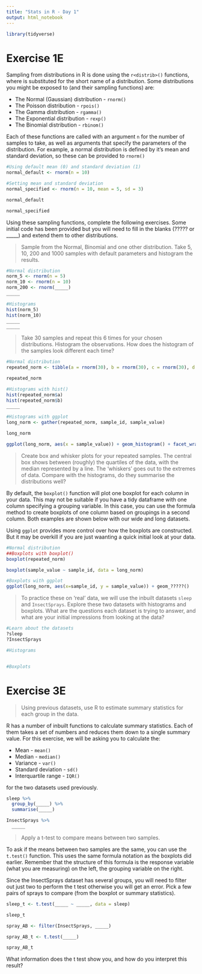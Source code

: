 ```yaml
---
title: "Stats in R - Day 1"
output: html_notebook
---
```


```r
library(tidyverse)
```


# Exercise 1E

Sampling from distributions in R is done using the `r<distrib>()` functions, where <distrib> is substituted for the short name of a distribution. Some distributions you might be exposed to (and their sampling functions) are:

* The Normal (Gaussian) distribution - `rnorm()`
* The Poisson distribution - `rpois()`
* The Gamma distribution - `rgamma()`
* The Exponential distribution - `rexp()`
* The Binomial distribution - `rbinom()`

Each of these functions are called with an argument `n` for the number of samples to take, as well as arguments that specify the parameters of the distribution. For example, a normal distribution is defined by it's mean and standard deviation, so these can be provided to `rnorm()`

```r
#Using default mean (0) and standard deviation (1)
normal_default <- rnorm(n = 10)

#Setting mean and standard deviation
normal_specified <- rnorm(n = 10, mean = 5, sd = 3)

normal_default

normal_specified
```

Using these sampling functions, complete the following exercises. Some initial code has been provided but you will need to fill in the blanks (????? or _____) and extend them to other distributions.

>Sample from the Normal, Binomial and one other distribution.  Take 5, 10, 200 and 1000 samples with default parameters and histogram the results.   

```r
#Normal distribution
norm_5 <- rnorm(n = 5)
norm_10 <- rnorm(n = 10)
norm_200 <- rnorm(_____)
_____

#Histograms
hist(norm_5)
hist(norm_10)
_____
_____
```

> Take 30 samples and repeat this 6 times for your chosen distributions. Histogram the observations. How does the histogram of the samples look different each time?

```r
#Normal distribution
repeated_norm <- tibble(a = rnorm(30), b = rnorm(30), c = rnorm(30), d = rnorm(30), e = rnorm(30), f = rnorm(30))

repeated_norm

#Histograms with hist()
hist(repeated_norm$a)
hist(repeated_norm$b)
_____

#Histograms with ggplot
long_norm <- gather(repeated_norm, sample_id, sample_value)

long_norm

ggplot(long_norm, aes(x = sample_value)) + geom_histogram() + facet_wrap(~ sample_id)
```

> Create box and whisker plots for your repeated samples. The central box shows between (roughly) the quartiles of the data, with the median represented  by a line. The 'whiskers' goes out to the extremes of data. Compare with the histograms, do they summarise the distributions well?

By default, the `boxplot()` function will plot one boxplot for each column in your data. This may not be suitable if you have a tidy dataframe with one column specifying a grouping variable. In this case, you can use the formula method to create boxplots of one column based on groupings in a second column. Both examples are shown below with our wide and long datasets.

Using `ggplot` provides more control over how the boxplots are constructed. But it may be overkill if you are just waanting a quick initial look at your data.

```r
#Normal distribution
##Boxplots with boxplot()
boxplot(repeated_norm)

boxplot(sample_value ~ sample_id, data = long_norm)

#Boxplots with ggplot
ggplot(long_norm, aes(x=sample_id, y = sample_value)) + geom_?????()
```

> To practice these on 'real' data, we will use the inbuilt datasets `sleep` and `InsectSprays`. Explore these two datasets with histograms and boxplots. What are the questions each dataset is trying to answer, and what are your initial impressions from looking at the data?

```r
#Learn about the datasets
?sleep
?InsectSprays

#Histograms


#Boxplots

```

# Exercise 3E

>Using previous datasets, use R to estimate summary statistics for each group in the data.  

R has a number of inbuilt functions to calculate summary statistics. Each of them takes a set of numbers and reduces them down to a single summary value. For this exercise, we will be asking you to calculate the:

* Mean - `mean()`
* Median - `median()`
* Variance - `var()`
* Standard deviation - `sd()`
* Interquartile range - `IQR()`

for the two datasets used previously.

```r
sleep %>% 
  group_by(_____) %>% 
  summarise(_____)

InsectSprays %>% 
  _____
```

>Apply a t-test to compare means between two samples.

To ask if the means between two samples are the same, you can use the `t.test()` function. This uses the same formula notation as the boxplots did earlier. Remember that the structure of this formula is the response variable (what you are measuring) on the left, the grouping variable on the right.

Since the InsectSprays dataset has several groups, you will need to filter out just two to perform the t test otherwise you will get an error. Pick a few pairs of sprays to compare (from the boxplot or summary statistics). 

```r
sleep_t <- t.test(_____ ~ _____, data = sleep)

sleep_t

spray_AB <- filter(InsectSprays, _____)

spray_AB_t <- t.test(_____)

spray_AB_t

```

What information does the t test show you, and how do you interpret this result?